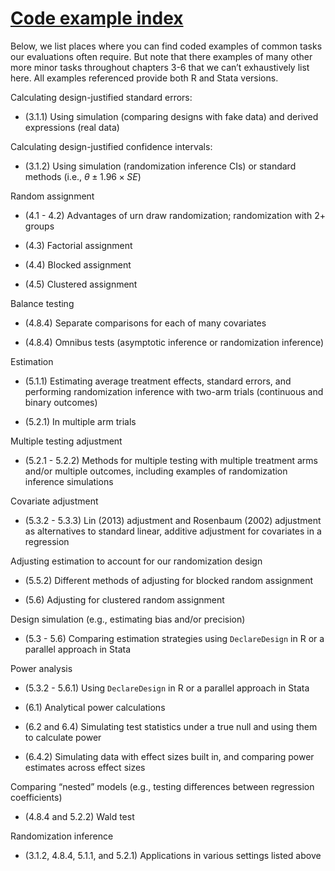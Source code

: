 # [Code example index](#codeindex)

Below, we list places where you can find coded examples of common tasks our evaluations often require. But note that there examples of many other more minor tasks throughout chapters 3-6 that we can't exhaustively list here. All examples referenced provide both R and Stata versions.

Calculating design-justified standard errors:

- (3.1.1) Using simulation (comparing designs with fake data) and derived expressions (real data)

Calculating design-justified confidence intervals:

- (3.1.2) Using simulation (randomization inference CIs) or standard methods (i.e., $\theta \pm 1.96 \times SE$)

Random assignment

- (4.1 - 4.2) Advantages of urn draw randomization; randomization with 2+ groups

- (4.3) Factorial assignment

- (4.4) Blocked assignment

- (4.5) Clustered assignment

Balance testing

- (4.8.4) Separate comparisons for each of many covariates

- (4.8.4) Omnibus tests (asymptotic inference or randomization inference)

Estimation

- (5.1.1) Estimating average treatment effects, standard errors, and performing randomization inference with two-arm trials (continuous and binary outcomes)

- (5.2.1) In multiple arm trials

Multiple testing adjustment

- (5.2.1 - 5.2.2) Methods for multiple testing with multiple treatment arms and/or multiple outcomes, including examples of randomization inference simulations

Covariate adjustment

- (5.3.2 - 5.3.3) Lin (2013) adjustment and Rosenbaum (2002) adjustment as alternatives to standard linear, additive adjustment for covariates in a regression

Adjusting estimation to account for our randomization design

- (5.5.2) Different methods of adjusting for blocked random assignment

- (5.6) Adjusting for clustered random assignment

Design simulation (e.g., estimating bias and/or precision)

- (5.3 - 5.6) Comparing estimation strategies using `DeclareDesign` in R or a parallel approach in Stata

Power analysis

- (5.3.2 - 5.6.1) Using `DeclareDesign` in R or a parallel approach in Stata

- (6.1) Analytical power calculations

- (6.2 and 6.4) Simulating test statistics under a true null and using them to calculate power

- (6.4.2) Simulating data with effect sizes built in, and comparing power estimates across effect sizes

Comparing "nested" models (e.g., testing differences between regression coefficients)

- (4.8.4 and 5.2.2) Wald test

Randomization inference

- (3.1.2, 4.8.4, 5.1.1, and 5.2.1) Applications in various settings listed above
